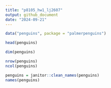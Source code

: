 ```yaml
---
title: "p8105_hw1_lj2607"
output: github_document
date: "2024-09-21"
---
```

```r
data("penguins", package = "palmerpenguins")
```

```r
head(penguins)
```

```r
dim(penguins)
```

```r
nrow(penguins)
ncol(penguins)
```

```r
penguins = janitor::clean_names(penguins)
names(penguins)

```

